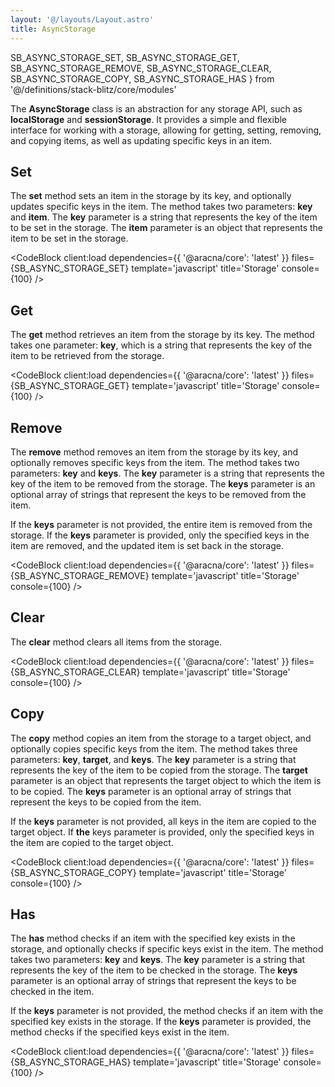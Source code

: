 ```yaml
---
layout: '@/layouts/Layout.astro'
title: AsyncStorage
---
```


  SB_ASYNC_STORAGE_SET,
  SB_ASYNC_STORAGE_GET,
  SB_ASYNC_STORAGE_REMOVE,
  SB_ASYNC_STORAGE_CLEAR,
  SB_ASYNC_STORAGE_COPY,
  SB_ASYNC_STORAGE_HAS
} from '@/definitions/stack-blitz/core/modules'

The **AsyncStorage** class is an abstraction for any storage API, such as **localStorage** and **sessionStorage**. It provides a simple and flexible interface for working with a storage, allowing for getting, setting, removing, and copying items, as well as updating specific keys in an item.

## Set

The **set** method sets an item in the storage by its key, and optionally updates specific keys in the item. The method takes two parameters: **key** and **item**. The **key** parameter is a string that represents the key of the item to be set in the storage. The **item** parameter is an object that represents the item to be set in the storage.

<CodeBlock
  client:load
  dependencies={{ '@aracna/core': 'latest' }}
  files={SB_ASYNC_STORAGE_SET}
  template='javascript'
  title='Storage'
  console={100}
/>

## Get

The **get** method retrieves an item from the storage by its key. The method takes one parameter: **key**, which is a string that represents the key of the item to be retrieved from the storage.

<CodeBlock
  client:load
  dependencies={{ '@aracna/core': 'latest' }}
  files={SB_ASYNC_STORAGE_GET}
  template='javascript'
  title='Storage'
  console={100}
/>

## Remove

The **remove** method removes an item from the storage by its key, and optionally removes specific keys from the item. The method takes two parameters: **key** and **keys**. The **key** parameter is a string that represents the key of the item to be removed from the storage. The **keys** parameter is an optional array of strings that represent the keys to be removed from the item.

If the **keys** parameter is not provided, the entire item is removed from the storage. If the **keys** parameter is provided, only the specified keys in the item are removed, and the updated item is set back in the storage.

<CodeBlock
  client:load
  dependencies={{ '@aracna/core': 'latest' }}
  files={SB_ASYNC_STORAGE_REMOVE}
  template='javascript'
  title='Storage'
  console={100}
/>

## Clear

The **clear** method clears all items from the storage.

<CodeBlock
  client:load
  dependencies={{ '@aracna/core': 'latest' }}
  files={SB_ASYNC_STORAGE_CLEAR}
  template='javascript'
  title='Storage'
  console={100}
/>

## Copy

The **copy** method copies an item from the storage to a target object, and optionally copies specific keys from the item. The method takes three parameters: **key**, **target**, and **keys**. The **key** parameter is a string that represents the key of the item to be copied from the storage. The **target** parameter is an object that represents the target object to which the item is to be copied. The **keys** parameter is an optional array of strings that represent the keys to be copied from the item.

If the **keys** parameter is not provided, all keys in the item are copied to the target object. If **the** keys parameter is provided, only the specified keys in the item are copied to the target object.

<CodeBlock
  client:load
  dependencies={{ '@aracna/core': 'latest' }}
  files={SB_ASYNC_STORAGE_COPY}
  template='javascript'
  title='Storage'
  console={100}
/>

## Has

The **has** method checks if an item with the specified key exists in the storage, and optionally checks if specific keys exist in the item. The method takes two parameters: **key** and **keys**. The **key** parameter is a string that represents the key of the item to be checked in the storage. The **keys** parameter is an optional array of strings that represent the keys to be checked in the item.

If the **keys** parameter is not provided, the method checks if an item with the specified key exists in the storage. If the **keys** parameter is provided, the method checks if the specified keys exist in the item.

<CodeBlock
  client:load
  dependencies={{ '@aracna/core': 'latest' }}
  files={SB_ASYNC_STORAGE_HAS}
  template='javascript'
  title='Storage'
  console={100}
/>
